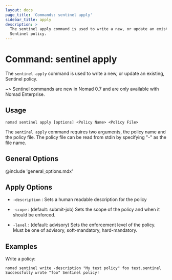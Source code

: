```yaml
---
layout: docs
page_title: 'Commands: sentinel apply'
sidebar_title: apply
description: >
  The sentinel apply command is used to write a new, or update an existing,
  Sentinel policy.
---
```


# Command: sentinel apply

The `sentinel apply` command is used to write a new, or update an existing,
Sentinel policy.

~> Sentinel commands are new in Nomad 0.7 and are only available with Nomad
Enterprise.

## Usage

```plaintext
nomad sentinel apply [options] <Policy Name> <Policy File>
```

The `sentinel apply` command requires two arguments, the policy name and the
policy file. The policy file can be read from stdin by specifying "-" as the
file name.

## General Options

@include 'general_options.mdx'

## Apply Options

- `-description` : Sets a human readable description for the policy

- `-scope` : (default: submit-job) Sets the scope of the policy and when it
  should be enforced.

- `-level` : (default: advisory) Sets the enforcement level of the policy. Must
  be one of advisory, soft-mandatory, hard-mandatory.

## Examples

Write a policy:

```shell-session
nomad sentinel write -description "My test policy" foo test.sentinel
Successfully wrote "foo" Sentinel policy!
```
